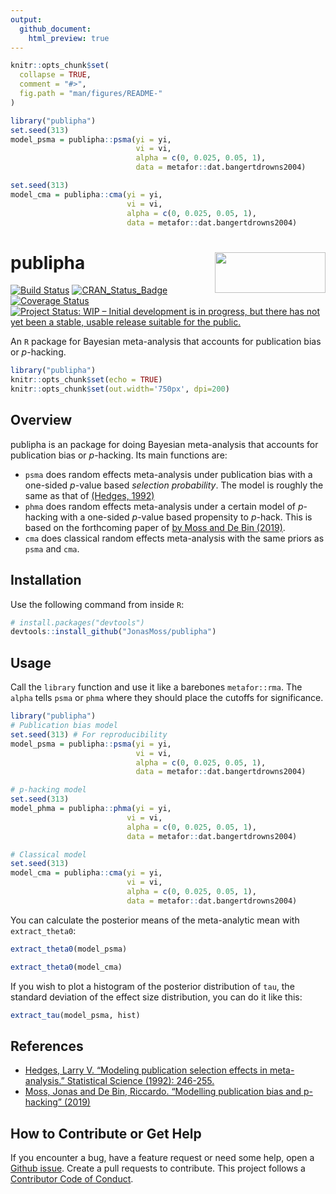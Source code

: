 ```yaml
---
output:
  github_document:
    html_preview: true
---
```


<!-- README.md is generated from README.Rmd. Please edit that file -->

```r
knitr::opts_chunk$set(
  collapse = TRUE,
  comment = "#>",
  fig.path = "man/figures/README-"
)
```

```r
library("publipha")
set.seed(313)
model_psma = publipha::psma(yi = yi,
                            vi = vi,
                            alpha = c(0, 0.025, 0.05, 1),
                            data = metafor::dat.bangertdrowns2004)

set.seed(313)
model_cma = publipha::cma(yi = yi,
                          vi = vi,
                          alpha = c(0, 0.025, 0.05, 1),
                          data = metafor::dat.bangertdrowns2004)

```


# publipha <img src="man/figures/logo.png" align="right" width="177" height="65" />

[![Build Status](https://travis-ci.com/JonasMoss/publipha.svg?branch=master)](https://travis-ci.com/JonasMoss/publipha)
[![CRAN_Status_Badge](https://www.r-pkg.org/badges/version/publipha)](https://cran.r-project.org/package=publipha)
[![Coverage Status](https://codecov.io/gh/JonasMoss/publipha/branch/master/graph/badge.svg)](https://codecov.io/gh/JonasMoss/publipha?branch=master)
[![Project Status: WIP – Initial development is in progress, but there has not yet been a stable, usable release suitable for the public.](https://www.repostatus.org/badges/latest/wip.svg)](https://www.repostatus.org/#wip)

An `R` package for Bayesian meta-analysis that accounts for publication bias or *p*-hacking.
```r
library("publipha")
knitr::opts_chunk$set(echo = TRUE)
knitr::opts_chunk$set(out.width='750px', dpi=200)
```

## Overview
publipha is an package for doing Bayesian meta-analysis that accounts for 
publication bias or *p*-hacking. Its main functions are:

* `psma` does random effects meta-analysis under publication bias with a 
   one-sided *p*-value based *selection probability*. The model is roughly the 
   same as that of [(Hedges, 1992)](https://www.jstor.org/stable/pdf/2246311.pdf)
*  `phma` does random effects meta-analysis under a certain model of *p*-hacking
   with a one-sided *p*-value based propensity to *p*-hack. This is based
   on the forthcoming paper of [by Moss and De Bin (2019)](https://arxiv.org/abs/1911.12445).
*  `cma` does classical random effects meta-analysis with the same priors
   as `psma` and `cma`.

## Installation
Use the following command from inside `R`:
```r
# install.packages("devtools")
devtools::install_github("JonasMoss/publipha")
```

## Usage
Call the `library` function and use it like a barebones `metafor::rma`. The 
`alpha` tells `psma` or `phma` where they should place the cutoffs for significance.

```r
library("publipha")
# Publication bias model
set.seed(313) # For reproducibility
model_psma = publipha::psma(yi = yi,
                            vi = vi,
                            alpha = c(0, 0.025, 0.05, 1),
                            data = metafor::dat.bangertdrowns2004)

# p-hacking model
set.seed(313)
model_phma = publipha::phma(yi = yi,
                          vi = vi,
                          alpha = c(0, 0.025, 0.05, 1),
                          data = metafor::dat.bangertdrowns2004)

# Classical model
set.seed(313)
model_cma = publipha::cma(yi = yi,
                          vi = vi,
                          alpha = c(0, 0.025, 0.05, 1),
                          data = metafor::dat.bangertdrowns2004)
```
You can calculate the posterior means of the meta-analytic mean with 
`extract_theta0`:

```R
extract_theta0(model_psma)
```

```R
extract_theta0(model_cma)
```

If you wish to plot a histogram of the posterior distribution of `tau`, the 
standard deviation of the effect size distribution, you can do it like this:

```R
extract_tau(model_psma, hist)
```

## References
* [Hedges, Larry V. "Modeling publication selection effects in meta-analysis." Statistical Science (1992): 246-255.](https://www.jstor.org/stable/pdf/2246311.pdf)
* [Moss, Jonas and De Bin, Riccardo. "Modelling publication bias and p-hacking" (2019)](https://arxiv.org/abs/1911.12445)

## How to Contribute or Get Help
If you encounter a bug, have a feature request or need some help, open a [Github issue](https://github.com/JonasMoss/publipha/issues). Create a pull requests
to contribute. This project follows a [Contributor Code of Conduct](https://www.contributor-covenant.org/version/1/4/code-of-conduct.md).
